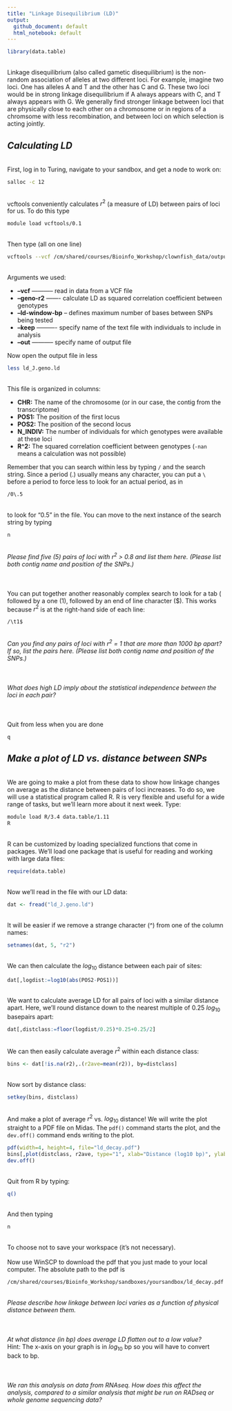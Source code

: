 ```yaml
---
title: "Linkage Disequilibrium (LD)"
output: 
  github_document: default
  html_notebook: default
---
```

```r
library(data.table)

```
\
Linkage disequilibrium (also called gametic disequilibrium) is the non-random association of alleles at two different loci. For example, imagine two loci. One has alleles A and T and the other has C and G. These two loci would be in strong linkage disequilibrium if A always appears with C, and T always appears with G. We generally find stronger linkage between loci that are physically close to each other on a chromosome or in regions of a chromsome with less recombination, and between loci on which selection is acting jointly.

## *__Calculating LD__*

\
First, log in to Turing, navigate to your sandbox, and get a node to work on:
```bash
salloc -c 12
```
\
vcftools conveniently calculates $r^2$ (a measure of LD) between pairs of loci for us. To do this type
```bash
module load vcftools/0.1
```
\
Then type (all on one line)
```bash
vcftools --vcf /cm/shared/courses/Bioinfo_Workshop/clownfish_data/output.hicov2.snps.only.vcf --geno-r2 --ld-window-bp 5000 --keep J_individuals.txt --out ld_J
```
\
Arguments we used:

* **--vcf** ----------- read in data from a VCF file
* **--geno-r2** ------- calculate LD as squared correlation coefficient between genotypes
* **--ld-window-bp** -- defines maximum number of bases between SNPs being tested
* **--keep** ---------- specify name of the text file with individuals to include in analysis
* **--out** ----------- specify name of output file

Now open the output file in less
```bash
less ld_J.geno.ld
```
\
This file is organized in columns:

* **CHR:** The name of the chromosome (or in our case, the contig from the transcriptome)
* **POS1:** The position of the first locus
* **POS2:** The position of the second locus
* **N_INDIV:** The number of individuals for which genotypes were available at these loci
* **R^2:** The squared correlation coefficient between genotypes (`-nan` means a calculation was not possible)

Remember that you can search within less by typing `/` and the search string. Since a period (.) usually means any character, you can put a `\` before a period to force less to look for an actual period, as in
```bash
/0\.5
```
\
to look for "0.5" in the file. You can move to the next instance of the search string by typing
```bash
n
```
\
*Please find five (5) pairs of loci with $r^2$ > 0.8 and list them here. (Please list both contig name and position of the SNPs.)*
\
\
\
\
You can put together another reasonably complex search to look for a tab (\t) followed by a one (1), followed by an end of line character (\$). This works because $r^2$ is at the right-hand side of each line:
```bash
/\t1$
```
\
*Can you find any pairs of loci with $r^2$ = 1 that are more than 1000 bp apart? If so, list the pairs here. (Please list both contig name and position of the SNPs.)*
\
\
\
\
*What does high LD imply about the statistical independence between the loci in each pair?*
\
\
\
\
Quit from less when you are done
```bash
q
```
## *__Make a plot of LD vs. distance between SNPs__*

\
We are going to make a plot from these data to show how linkage changes on average as the distance between pairs of loci increases. To do so, we will use a statistical program called R. R is very flexible and useful for a wide range of tasks, but we'll learn more about it next week. Type:
```bash
module load R/3.4 data.table/1.11
R
```
\
R can be customized by loading specialized functions that come in packages. We'll load one package that is useful for reading and working with large data files:
```r
require(data.table)
```
\
Now we'll read in the file with our LD data:
```r
dat <- fread("ld_J.geno.ld")
```
\
It will be easier if we remove a strange character (^) from one of the column names:
```r
setnames(dat, 5, "r2")
```
\
We can then calculate the $log_{10}$ distance between each pair of sites:
```r
dat[,logdist:=log10(abs(POS2-POS1))]
```
\
We want to calculate average LD for all pairs of loci with a similar distance apart. Here, we'll round distance down to the nearest multiple of 0.25 $log_{10}$ basepairs apart:
```r
dat[,distclass:=floor(logdist/0.25)*0.25+0.25/2]
```
\
We can then easily calculate average $r^2$ within each distance class:
```r
bins <- dat[!is.na(r2),.(r2ave=mean(r2)), by=distclass]
```
\
Now sort by distance class:
```r
setkey(bins, distclass)
```
\
And make a plot of average $r^2$ vs. $log_{10}$ distance! We will write the plot straight to a PDF file on Midas. The `pdf()` command starts the plot, and the `dev.off()` command ends writing to the plot.
```r
pdf(width=4, height=4, file="ld_decay.pdf")
bins[,plot(distclass, r2ave, type="1", xlab="Distance (log10 bp)", ylab="Average correlation (r2)", main="LD decay", xlim=c(0,3))]
dev.off()
```
\
Quit from R by typing:
```bash
q()
```
\
And then typing
```bash
n
```
\
To choose not to save your workspace (it's not necessary).
\
\
Now use WinSCP to download the pdf that you just made to your local computer. The absolute path to the pdf is
```bash
/cm/shared/courses/Bioinfo_Workshop/sandboxes/yoursandbox/ld_decay.pdf
```
\
*Please describe how linkage between loci varies as a function of physical distance between them.*
\
\
\
\
*At what distance (in bp) does average LD flatten out to a low value?*
\
Hint: The x-axis on your graph is in $log_{10}$ bp so you will have to convert back to bp.
\
\
\
\
*We ran this analysis on data from RNAseq. How does this affect the analysis, compared to a similar analysis that might be run on RADseq or whole genome sequencing data?*